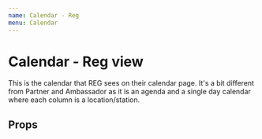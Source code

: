 ```yaml
---
name: Calendar - Reg
menu: Calendar
---
```



# Calendar - Reg view

This is the calendar that REG sees on their calendar page. It's a bit different from Partner and Ambassador as it is an agenda and a single day calendar where each column is a location/station.

## Props

<Props of={RegCalendar} />
